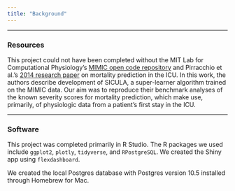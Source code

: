 ```yaml
---
title: "Background"
---
```


------

### Resources

This project could not have been completed without the MIT Lab for Computational Physiology's [MIMIC open code repository](https://github.com/MIT-LCP/mimic-code) and Pirracchio et al.'s [2014 research paper](https://www.ncbi.nlm.nih.gov/pmc/articles/PMC4321691/) on mortality prediction in the ICU. In this work, the authors describe development of SICULA, a super-learner algorithm trained on the MIMIC data. Our aim was to reproduce their benchmark analyses of the known severity scores for mortality prediction, which make use, primarily, of physiologic data from a patient's first stay in the ICU.

------

### Software

This project was completed primarily in R Studio. The R packages we used include `ggplot2`, `plotly`, `tidyverse`, and `RPostgreSQL`. We created the Shiny app using `flexdashboard`.

We created the local Postgres database with Postgres version 10.5 installed through Homebrew for Mac.
